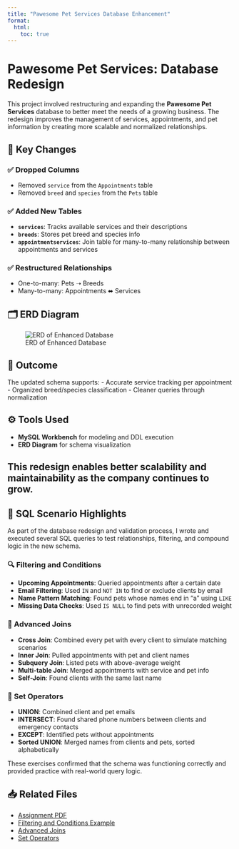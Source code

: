 ```yaml
---
title: "Pawesome Pet Services Database Enhancement"
format:
  html:
    toc: true
---
```


# Pawesome Pet Services: Database Redesign

This project involved restructuring and expanding the **Pawesome Pet Services** database to better meet the needs of a growing business. The redesign improves the management of services, appointments, and pet information by creating more scalable and normalized relationships.

## 🐾 Key Changes

### ✅ Dropped Columns
- Removed `service` from the `Appointments` table
- Removed `breed` and `species` from the `Pets` table

### ✅ Added New Tables
- **`services`**: Tracks available services and their descriptions
- **`breeds`**: Stores pet breed and species info
- **`appointmentservices`**: Join table for many-to-many relationship between appointments and services

### ✅ Restructured Relationships
- One-to-many: Pets ➝ Breeds
- Many-to-many: Appointments ⬌ Services

## 🗂️ ERD Diagram

![ERD of Enhanced Database](assets/EDR%20Diagram.png)

## 📌 Outcome

The updated schema supports:
- Accurate service tracking per appointment
- Organized breed/species classification
- Cleaner queries through normalization

## ⚙️ Tools Used
- **MySQL Workbench** for modeling and DDL execution
- **ERD Diagram** for schema visualization

This redesign enables better scalability and maintainability as the company continues to grow.
---

## 🧮 SQL Scenario Highlights

As part of the database redesign and validation process, I wrote and executed several SQL queries to test relationships, filtering, and compound logic in the new schema.

### 🔍 Filtering and Conditions 

- **Upcoming Appointments**: Queried appointments after a certain date  
- **Email Filtering**: Used `IN` and `NOT IN` to find or exclude clients by email  
- **Name Pattern Matching**: Found pets whose names end in "a" using `LIKE`  
- **Missing Data Checks**: Used `IS NULL` to find pets with unrecorded weight

### 🔗 Advanced Joins 

- **Cross Join**: Combined every pet with every client to simulate matching scenarios  
- **Inner Join**: Pulled appointments with pet and client names  
- **Subquery Join**: Listed pets with above-average weight  
- **Multi-table Join**: Merged appointments with service and pet info  
- **Self-Join**: Found clients with the same last name

### 🧰 Set Operators 

- **UNION**: Combined client and pet emails  
- **INTERSECT**: Found shared phone numbers between clients and emergency contacts  
- **EXCEPT**: Identified pets without appointments  
- **Sorted UNION**: Merged names from clients and pets, sorted alphabetically

These exercises confirmed that the schema was functioning correctly and provided practice with real-world query logic.

## 📥 Related Files

- [Assignment PDF](Assets/Week 2 Assignment_ Enhancing the Pawesome Pet Services Database.pdf)
- [Filtering and Conditions Example](Assets/Week 3 Assignment Filtering Result Sets in SQL (1).sql)
- [Advanced Joins](Assets/Week4Joins (1).sql)
- [Set Operators](Assets/Week5 (1).sql)